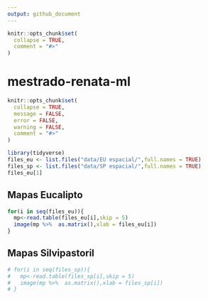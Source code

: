 ```yaml
---
output: github_document
---
```


<!-- README.md is generated from README.Rmd. Please edit that file -->

```r
knitr::opts_chunk$set(
  collapse = TRUE,
  comment = "#>"
)
```

# mestrado-renata-ml
```r
knitr::opts_chunk$set(
  collapse = TRUE,
  message = FALSE,
  error = FALSE,
  warning = FALSE,
  comment = "#>"
)
```

```r
library(tidyverse)
files_eu <- list.files("data/EU espacial/",full.names = TRUE)
files_sp <- list.files("data/SP espacial/",full.names = TRUE)
files_eu[1]
```


## Mapas Eucalipto

```r
for(i in seq(files_eu)){
  mp<-read.table(files_eu[i],skip = 5)
  image(mp %>%  as.matrix(),xlab = files_eu[i])
}
```

## Mapas Silvipastoril

```r
# for(i in seq(files_sp)){
#   mp<-read.table(files_sp[i],skip = 5)
#   image(mp %>%  as.matrix(),xlab = files_sp[i])
# }
```
